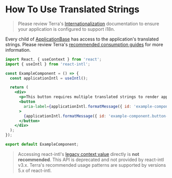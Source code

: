 # How To Use Translated Strings

> Please review Terra's [Internationalization](https://engineering.cerner.com/terra-ui/guides/terra-ui/internationalization/internationalization-intro)
> documentation to ensure your application is configured to support i18n.

Every child of [ApplicationBase](/application/terra-application/components/application-base) has access to the
application's translated strings. Please review Terra's [recommended consumption guides](https://engineering.cerner.com/terra-ui/guides/terra-ui/internationalization/building-components-which-include-translations)
for more information.

```jsx
import React, { useContext } from 'react';
import { useIntl } from 'react-intl';

const ExampleComponent = () => {
  const applicationIntl = useIntl();

  return (
    <div>
      <p>This button requires multiple translated strings to render appropriately.</p>
      <button
        aria-label={applicationIntl.formatMessage({ id: 'example-component.button-label'})}
      >
        {applicationIntl.formatMessage({ id: 'example-component.button-text'})}
      </button>
    </div>
  );
});

export default ExampleComponent;
```

> Accessing react-intl's [legacy context value](https://reactjs.org/docs/legacy-context.html) directly is **not recommended**.
> This API is deprecated and not provided by react-intl v3.x. Terra's recommended usage patterns are supported by versions 5.x of react-intl.

